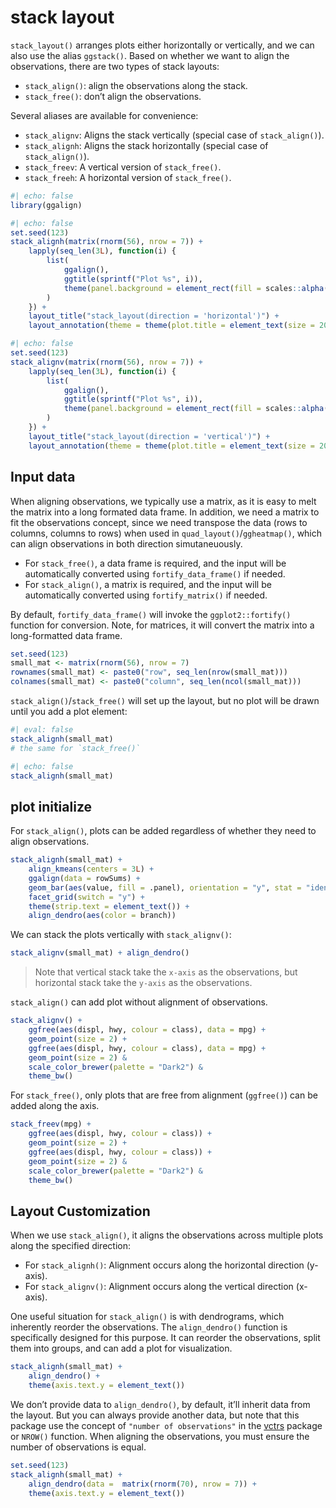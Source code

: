 # stack layout
`stack_layout()` arranges plots either horizontally or vertically, and we can
also use the alias `ggstack()`. Based on whether we want to align the
observations, there are two types of stack layouts:

  - `stack_align()`: align the observations along the stack.
  - `stack_free()`: don't align the observations.

Several aliases are available for convenience:

  - `stack_alignv`: Aligns the stack vertically (special case of `stack_align()`).
  - `stack_alignh`: Aligns the stack horizontally (special case of `stack_align()`).
  - `stack_freev`: A vertical version of `stack_free()`.
  - `stack_freeh`: A horizontal version of `stack_free()`.

```r
#| echo: false
library(ggalign)
```

<!--  add the layout figure-->
::: {.grid}

::: {.g-col-6}
```r
#| echo: false
set.seed(123)
stack_alignh(matrix(rnorm(56), nrow = 7)) +
    lapply(seq_len(3L), function(i) {
        list(
            ggalign(),
            ggtitle(sprintf("Plot %s", i)),
            theme(panel.background = element_rect(fill = scales::alpha("red", 0.5)))
        )
    }) +
    layout_title("stack_layout(direction = 'horizontal')") +
    layout_annotation(theme = theme(plot.title = element_text(size = 20)))
```
:::

::: {.g-col-6}
```r
#| echo: false
set.seed(123)
stack_alignv(matrix(rnorm(56), nrow = 7)) +
    lapply(seq_len(3L), function(i) {
        list(
            ggalign(),
            ggtitle(sprintf("Plot %s", i)),
            theme(panel.background = element_rect(fill = scales::alpha("red", 0.5)))
        )
    }) +
    layout_title("stack_layout(direction = 'vertical')") +
    layout_annotation(theme = theme(plot.title = element_text(size = 20)))
```
:::

:::

## Input data 
When aligning observations, we typically use a matrix, as it is easy to melt the
matrix into a long formated data frame. In addition, we need a matrix to fit the
observations concept, since we need transpose the data (rows to columns, columns
to rows) when used in `quad_layout()`/`ggheatmap()`, which can align
observations in both direction simutaneuously.

- For `stack_free()`, a data frame is required, and the input will be automatically
  converted using `fortify_data_frame()` if needed. 
- For `stack_align()`, a matrix is required, and the input will be automatically
  converted using `fortify_matrix()` if needed. 

By default, `fortify_data_frame()` will invoke the `ggplot2::fortify()` function
for conversion. Note, for matrices, it will convert the matrix into a
long-formatted data frame.

```r
set.seed(123)
small_mat <- matrix(rnorm(56), nrow = 7)
rownames(small_mat) <- paste0("row", seq_len(nrow(small_mat)))
colnames(small_mat) <- paste0("column", seq_len(ncol(small_mat)))
```

`stack_align()`/`stack_free()` will set up the layout, but no plot will be drawn
until you add a plot element:
```r
#| eval: false
stack_alignh(small_mat) 
# the same for `stack_free()`
```

```r
#| echo: false
stack_alignh(small_mat) 
```

## plot initialize
For `stack_align()`, plots can be added regardless of whether they need to align
observations.

```r
stack_alignh(small_mat) +
    align_kmeans(centers = 3L) +
    ggalign(data = rowSums) +
    geom_bar(aes(value, fill = .panel), orientation = "y", stat = "identity") +
    facet_grid(switch = "y") +
    theme(strip.text = element_text()) +
    align_dendro(aes(color = branch))
```

We can stack the plots vertically with `stack_alignv()`:
```r
stack_alignv(small_mat) + align_dendro()
```

>Note that vertical stack take the `x-axis` as the observations, but horizontal
stack take the `y-axis` as the observations.

`stack_align()` can add plot without alignment of observations.
```r
stack_alignv() +
    ggfree(aes(displ, hwy, colour = class), data = mpg) +
    geom_point(size = 2) +
    ggfree(aes(displ, hwy, colour = class), data = mpg) +
    geom_point(size = 2) &
    scale_color_brewer(palette = "Dark2") &
    theme_bw()
```

For `stack_free()`, only plots that are free from alignment (`ggfree()`) can be
added along the axis.
```r
stack_freev(mpg) +
    ggfree(aes(displ, hwy, colour = class)) +
    geom_point(size = 2) +
    ggfree(aes(displ, hwy, colour = class)) +
    geom_point(size = 2) &
    scale_color_brewer(palette = "Dark2") &
    theme_bw()
```

## Layout Customization
When we use `stack_align()`, it aligns the observations across multiple plots
along the specified direction: 

  - For `stack_alignh()`: Alignment occurs along the horizontal direction (y-axis).
  - For `stack_alignv()`: Alignment occurs along the vertical direction (x-axis).

One useful situation for `stack_align()` is with dendrograms, which inherently
reorder the observations. The `align_dendro()` function is specifically designed
for this purpose. It can reorder the observations, split them into groups, and
can add a plot for visualization.

```r
stack_alignh(small_mat) + 
    align_dendro() +
    theme(axis.text.y = element_text())
```

We don't provide data to `align_dendro()`, by default, it'll
inherit data from the layout. But you can always provide another data, but note
that this package use the concept of `"number of observations"` in the
[vctrs](https://vctrs.r-lib.org/reference/vec_size.html) package or `NROW()`
function. When aligning the observations, you must ensure the number of
observations is equal.
```r
set.seed(123)
stack_alignh(small_mat) + 
    align_dendro(data =  matrix(rnorm(70), nrow = 7)) +
    theme(axis.text.y = element_text())
```
